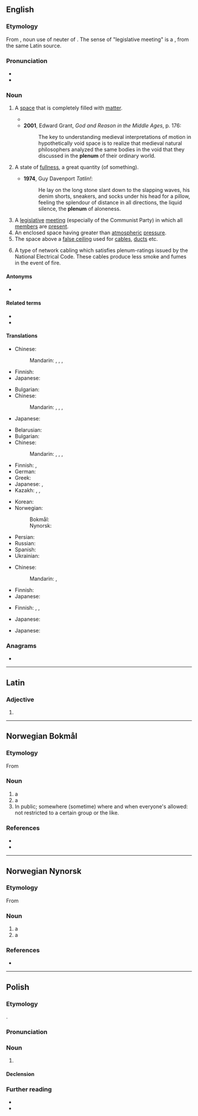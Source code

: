 {{also|plénum}}
==English==

===Etymology===
From {{der|en|la|plēnum}}, noun use of neuter of {{m|la|plēnus||full}}. The sense of "legislative meeting" is  a {{sl|en|ru|пле́нум||plenary session|nocap=1}}, from the same Latin source.

===Pronunciation===
* {{IPA|en|/ˈpliːnəm/}}
* {{rhymes|en|iːnəm|s=2}}

===Noun===
{{en-noun|s|plena}}

# {{lb|en|physics}} A [[space]] that is completely filled with [[matter]].
#* {{quote-book|en|year=1946|author=Bertrand Russell|title=A History of Western Philosophy|passage=The idea was that a thing could only move into an empty place, and that, in a '''plenum''', there are no empty places.}}
#* '''2001''', Edward Grant, ''God and Reason in the Middle Ages'', p. 176:
#*: The key to understanding medieval interpretations of motion in hypothetically void space is to realize that medieval natural philosophers analyzed the same bodies in the void that they discussed in the '''plenum''' of their ordinary world.
# {{lb|en|figuratively}} A state of [[fullness]], a great quantity (of something).
#* '''1974''', Guy Davenport ''Tatlin!'':
#*: He lay on the long stone slant down to the slapping waves, his denim shorts, sneakers, and socks under his head for a pillow, feeling the splendour of distance in all directions, the liquid silence, the '''plenum''' of aloneness.
# A [[legislative]] [[meeting]] (especially of the Communist Party) in which all [[member]]s are [[present]].
# An enclosed space having greater than [[atmospheric]] [[pressure]].
# The space above a [[false ceiling]] used for [[cable]]s, [[duct]]s etc.
# {{lb|en|computing}} A type of network cabling which satisfies plenum-ratings issued by the National Electrical Code. These cables produce less smoke and fumes in the event of fire.

====Antonyms====
* {{l|en|vacuum}}

====Related terms====
* {{l|en|plenary}}
* {{l|en|in pleno}}

====Translations====
{{trans-top|a space that is completely filled with matter}}
* Chinese:
*: Mandarin: {{t+|cmn|充滿}}, {{t+|cmn|充满|tr=chōngmǎn}}, {{t+|cmn|充實}}, {{t+|cmn|充实|tr=chōngshí}}
{{trans-mid}}
* Finnish: {{t|fi|[[täysi]] [[tila]]}}
* Japanese: {{t+|ja|充実|tr=じゅうじつ, jūjitsu}}
{{trans-bottom}}

{{trans-top|a state of fullness, a great quantity (of something)}}
* Bulgarian: {{t+|bg|пълнота|f}}
* Chinese:
*: Mandarin: {{t+|cmn|充滿}}, {{t+|cmn|充满|tr=chōngmǎn}}, {{t+|cmn|充實}}, {{t+|cmn|充实|tr=chōngshí}}
{{trans-mid}}
* Japanese: {{t+|ja|充実|tr=じゅうじつ, jūjitsu}}
{{trans-bottom}}

{{trans-top|a legislative meeting (especially of the Communist Party) in which all members are present}}
* Belarusian: {{t|be|пле́нум|m}}
* Bulgarian: {{t|bg|пленум|m}}
* Chinese:
*: Mandarin: {{t+|cmn|全體會議}}, {{t+|cmn|全体会议|tr=quántǐ huìyì}}, {{t+|cmn|全會}}, {{t+|cmn|全会|tr=quánhuì}}
* Finnish: {{t+|fi|täysistunto}}, {{t+|fi|yleiskokous}}
* German: {{t+|de|Plenum|n}}
* Greek: {{t+|el|ολομέλεια|f}}
* Japanese: {{t+|ja|総会|tr=そうかい, sōkai}}, {{t|ja|全体会議|tr=ぜんたいかいぎ, zentaikaigi}}
* Kazakh: {{t|kk|алқалық мәжіліс}}, {{t|kk|алқалық жиналыс}}, {{t|kk|пленум}}
{{trans-mid}}
* Korean: {{t|ko|총회(總會)}}
* Norwegian:
*: Bokmål: {{t|nb|plenum|n}}
*: Nynorsk: {{t|nn|plenum|n}}
* Persian: {{t+|fa|پلنوم|tr=plenom|sc=fa-Arab}}
* Russian: {{t+|ru|пле́нум|m}}
* Spanish: {{t+|es|pleno|m}}
* Ukrainian: {{t|uk|пле́нум|m}}
{{trans-bottom}}

{{trans-top|enclosed space having greater than atmospheric pressure}}
* Chinese:
*: Mandarin: {{t+|cmn|高壓}}, {{t+|cmn|高压|tr=gāoyā}}
{{trans-mid}}
* Finnish: {{t|fi|ylipainetila}}
* Japanese: {{t|ja|プレナム|tr=purenamu}}
{{trans-bottom}}

{{trans-top|space above a false ceiling used for cables, ducts etc.}}
* Finnish: {{t|fi|[[alakatto|alakaton]] [[ontelo]]}}, {{t|fi|[[alakatto|alakaton]] [[yläpuolinen]] [[tila]]}}, {{t|fi|[[alakatto|alakaton]] [[päällä]] [[oleva]] [[tila]]}}
{{trans-mid}}
* Japanese: {{t|ja|プレナム|tr=purenamu}}
{{trans-bottom}}

{{trans-top|type of network cabling which satisfies plenum-ratings issued by the National Electrical Code}}
{{trans-mid}}
* Japanese: {{t|ja|プレナム}}
{{trans-bottom}}

===Anagrams===
* {{anagrams|en|a=elmnpu|lumpen}}

----

==Latin==

===Adjective===
{{la-adj-form|plēnum}}

# {{inflection of|la|plēnus||nom//acc//voc|n|s|;|acc|m|s}}

----

==Norwegian Bokmål==
{{wp|lang=no}}

===Etymology===
From {{der|nb|la|plenum}}

===Noun===
{{nb-noun-irreg|n|plenumet|plena|plenaene}}

# a {{l|en|plenum}} {{q|meeting}}
# a {{l|en|plenary session}}
# In public; somewhere (sometime) where and when everyone's allowed: not restricted to a certain group or the like.
#: {{ux|nb|Thomas Giertsen var på apoteket og kassapersonen annonserte at han hadde en soppinfeksjon høyt i '''plenum''' så alle hørte det.|Thomas Giertsen was in the apothecary and the pharmacist announced loudly his fungal infection to those present in the shop.}}

===References===
* {{R:Dokpro|lang=nb}}
* {{R:NAOB}}

----

==Norwegian Nynorsk==

===Etymology===
From {{der|nn|la|plenum}}

===Noun===
{{nn-noun-n1}}

# a {{l|en|plenum}} {{q|meeting}}
# a {{l|en|plenary session}}

===References===
* {{R:Dokpro|lang=nn}}

----

==Polish==

===Etymology===
{{bor+|pl|la|plenum}}.

===Pronunciation===
{{pl-p|a=LL-Q809 (pol)-Olaf-plenum.wav}}

===Noun===
{{pl-noun|n}}

# {{l|en|plenum}} {{gl|legislative meeting}}

====Declension====
{{pl-decl-noun-n}}

===Further reading===
* {{R:pl:WSJP}}
* {{R:pl:PWN}}